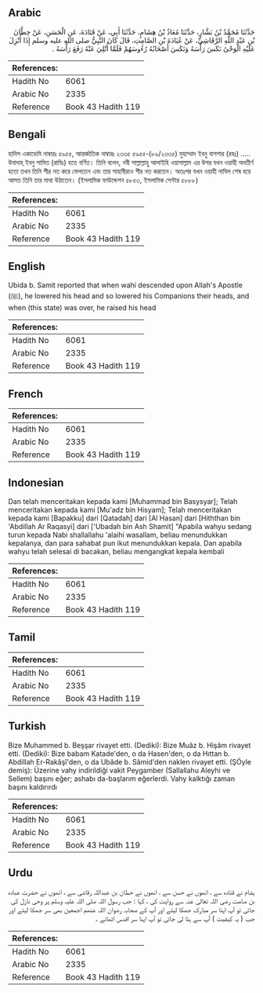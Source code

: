 ## Arabic


<div dir="rtl" lang="ar" style={{fontSize:'larger',backgroundColor:'#f8f9fa',padding:20}}>
حَدَّثَنَا مُحَمَّدُ بْنُ بَشَّارٍ، حَدَّثَنَا مُعَاذُ بْنُ هِشَامٍ، حَدَّثَنَا أَبِي، عَنْ قَتَادَةَ، عَنِ الْحَسَنِ، عَنْ حِطَّانَ بْنِ عَبْدِ اللَّهِ الرَّقَاشِيِّ، عَنْ عُبَادَةَ بْنِ الصَّامِتِ، قَالَ كَانَ النَّبِيُّ صلى الله عليه وسلم إِذَا أُنْزِلَ عَلَيْهِ الْوَحْىُ نَكَسَ رَأْسَهُ وَنَكَسَ أَصْحَابُهُ رُءُوسَهُمْ فَلَمَّا أُتْلِيَ عَنْهُ رَفَعَ رَأْسَهُ ‏.‏
</div>
<div style={{backgroundColor:'#f8f9fa',padding:20, marginBottom: 10}}><table> <thead> <tr> <th>References:</th> <th></th> </tr> </thead> <tbody><tr><td>Hadith No</td><td>6061</td></tr><tr><td>Arabic No</td><td>2335</td></tr><tr><td>Reference</td><td>Book 43 Hadith 119</td></tr></tbody></table></div>

## Bengali


<div dir="ltr" lang="bn" style={{fontSize:'larger',backgroundColor:'#f8f9fa',padding:20}}>
হাদিস একাডেমি নাম্বারঃ ৫৯৫৫, আন্তর্জাতিক নাম্বারঃ ২৩৩৫ ৫৯৫৫-(৮৯/২৩৩৫) মুহাম্মাদ ইবনু বাশশার (রহঃ) ..... উবাদাহ্ ইবনু সামিত (রাযিঃ) হতে বর্ণিত। তিনি বলেন, নবী সাল্লাল্লাহু আলাইহি ওয়াসাল্লাম এর উপর যখন ওয়াহী অবতীর্ণ হতো তখন তিনি শীর নত করে ফেলতেন এবং তার সাহাবীরাও শীর নত করতেন। অতঃপর যখন ওয়াহী নাযিল শেষ হয়ে আসত তিনি তার মাথা উঠাতেন। (ইসলামিক ফাউন্ডেশন ৫৮৫৩, ইসলামিক সেন্টার ৫৮৮৮)
</div>
<div style={{backgroundColor:'#f8f9fa',padding:20, marginBottom: 10}}><table> <thead> <tr> <th>References:</th> <th></th> </tr> </thead> <tbody><tr><td>Hadith No</td><td>6061</td></tr><tr><td>Arabic No</td><td>2335</td></tr><tr><td>Reference</td><td>Book 43 Hadith 119</td></tr></tbody></table></div>

## English


<div dir="ltr" lang="en" style={{fontSize:'larger',backgroundColor:'#f8f9fa',padding:20}}>
Ubida b. Samit reported that when wahi descended upon Allah's Apostle (ﷺ), he lowered his head and so lowered his Companions their heads, and when (this state) was over, he raised his head
</div>
<div style={{backgroundColor:'#f8f9fa',padding:20, marginBottom: 10}}><table> <thead> <tr> <th>References:</th> <th></th> </tr> </thead> <tbody><tr><td>Hadith No</td><td>6061</td></tr><tr><td>Arabic No</td><td>2335</td></tr><tr><td>Reference</td><td>Book 43 Hadith 119</td></tr></tbody></table></div>

## French


<div dir="ltr" lang="fr" style={{fontSize:'larger',backgroundColor:'#f8f9fa',padding:20}}>

</div>
<div style={{backgroundColor:'#f8f9fa',padding:20, marginBottom: 10}}><table> <thead> <tr> <th>References:</th> <th></th> </tr> </thead> <tbody><tr><td>Hadith No</td><td>6061</td></tr><tr><td>Arabic No</td><td>2335</td></tr><tr><td>Reference</td><td>Book 43 Hadith 119</td></tr></tbody></table></div>

## Indonesian


<div dir="ltr" lang="id" style={{fontSize:'larger',backgroundColor:'#f8f9fa',padding:20}}>
Dan telah menceritakan kepada kami [Muhammad bin Basysyar]; Telah menceritakan kepada kami [Mu'adz bin Hisyam]; Telah menceritakan kepada kami [Bapakku] dari [Qatadah] dari [Al Hasan] dari [Hiththan bin 'Abdillah Ar Raqasyi] dari ['Ubadah bin Ash Shamit] "Apabila wahyu sedang turun kepada Nabi shallallahu 'alaihi wasallam, beliau menundukkan kepalanya, dan para sahabat pun ikut menundukkan kepala. Dan apabila wahyu telah selesai di bacakan, beliau mengangkat kepala kembali
</div>
<div style={{backgroundColor:'#f8f9fa',padding:20, marginBottom: 10}}><table> <thead> <tr> <th>References:</th> <th></th> </tr> </thead> <tbody><tr><td>Hadith No</td><td>6061</td></tr><tr><td>Arabic No</td><td>2335</td></tr><tr><td>Reference</td><td>Book 43 Hadith 119</td></tr></tbody></table></div>

## Tamil


<div dir="ltr" lang="ta" style={{fontSize:'larger',backgroundColor:'#f8f9fa',padding:20}}>

</div>
<div style={{backgroundColor:'#f8f9fa',padding:20, marginBottom: 10}}><table> <thead> <tr> <th>References:</th> <th></th> </tr> </thead> <tbody><tr><td>Hadith No</td><td>6061</td></tr><tr><td>Arabic No</td><td>2335</td></tr><tr><td>Reference</td><td>Book 43 Hadith 119</td></tr></tbody></table></div>

## Turkish


<div dir="ltr" lang="tr" style={{fontSize:'larger',backgroundColor:'#f8f9fa',padding:20}}>
Bize Muhammed b. Beşşar rivayet etti. (Dediki): Bize Muâz b. Hişâm rivayet etti. (Dediki): Bize babam Katade'den, o da Hasen'den, o da Hıttan b. Abdillah Er-Rakâşî'den, o da Ubâde b. Sâmid'den naklen rivayet etti. (ŞÖyle demiş): Üzerine vahy indirildiği vakit Peygamber (Sallallahu Aleyhi ve Sellem) başını eğer; ashabı da-başlarım eğerlerdi. Vahy kalktığı zaman başını kaldırırdı
</div>
<div style={{backgroundColor:'#f8f9fa',padding:20, marginBottom: 10}}><table> <thead> <tr> <th>References:</th> <th></th> </tr> </thead> <tbody><tr><td>Hadith No</td><td>6061</td></tr><tr><td>Arabic No</td><td>2335</td></tr><tr><td>Reference</td><td>Book 43 Hadith 119</td></tr></tbody></table></div>

## Urdu


<div dir="rtl" lang="ur" style={{fontSize:'larger',backgroundColor:'#f8f9fa',padding:20}}>
ہشام نے قتادہ سے ، انھوں نے حسن سے ، انھوں نے حطان بن عبداللہ رقاشی سے ، انھوں نے حضرت عبادہ بن صامت رضی اللہ تعالیٰ عنہ سے روایت کی ، کہا : جب رسول اللہ صلی اللہ علیہ وسلم پر وحی نازل کی جاتی تو آپ اپنا سر مبارک جھکا لیتے اور آپ کے صحابہ رضوان اللہ عنھم اجمعین بھی سر جھکا لیتے اور جب ( یہ کیفیت ) آپ سے ہٹا لی جاتی تو آپ اپنا سر اقدس اٹھاتے ۔
</div>
<div style={{backgroundColor:'#f8f9fa',padding:20, marginBottom: 10}}><table> <thead> <tr> <th>References:</th> <th></th> </tr> </thead> <tbody><tr><td>Hadith No</td><td>6061</td></tr><tr><td>Arabic No</td><td>2335</td></tr><tr><td>Reference</td><td>Book 43 Hadith 119</td></tr></tbody></table></div>
